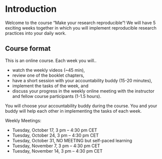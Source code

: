 # Introduction {.unnumbered}

Welcome to the course "Make your research reproducible"!
We will have 5 exciting weeks together in which you will implement reproducible
research practices into your daily work.

## Course format

This is an online course. Each week you will..

- watch the weekly videos (~45 min),
- review one of the booklet chapters,
- have a short session with your accountability buddy (15-20 minutes), 
- implement the tasks of the week, and
- discuss your progress in the weekly online meeting with the instructor and 
fellow course participants (1-1.5 hours).

You will choose your accountability buddy during the course. You and your 
buddy will help each other in implementing the tasks of each week.

Weekly Meetings:

- Tuesday, October 17, 3 pm – 4:30 pm CET
- Tuesday, October 24, 3 pm – 4:30 pm CET
- Tuesday, October 31, NO MEETING but self-paced learning
- Tuesday, November 7, 3 pm – 4:30 pm CET
- Tuesday, November 14, 3 pm – 4:30 pm CET

